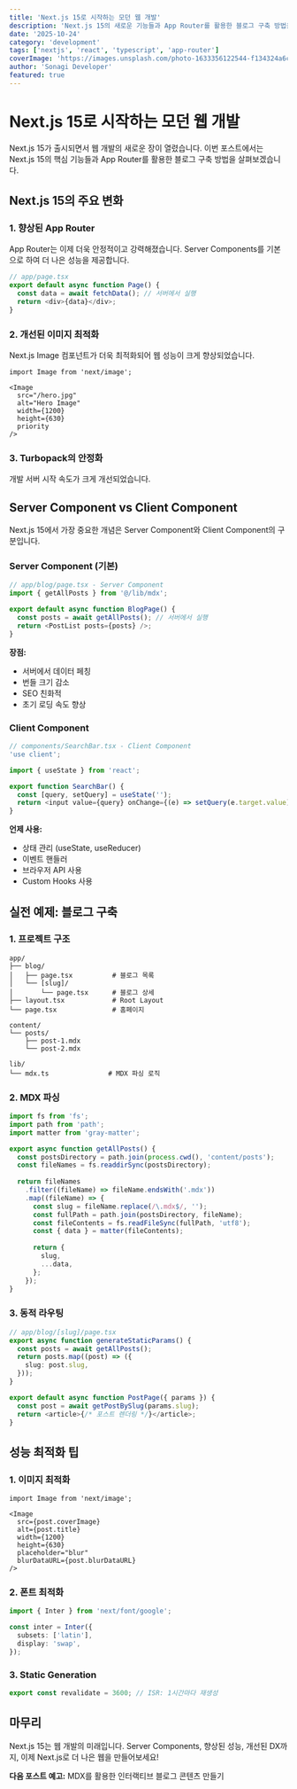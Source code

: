 ```yaml
---
title: 'Next.js 15로 시작하는 모던 웹 개발'
description: 'Next.js 15의 새로운 기능들과 App Router를 활용한 블로그 구축 방법을 알아봅니다.'
date: '2025-10-24'
category: 'development'
tags: ['nextjs', 'react', 'typescript', 'app-router']
coverImage: 'https://images.unsplash.com/photo-1633356122544-f134324a6cee?w=1200&h=630&fit=crop'
author: 'Sonagi Developer'
featured: true
---
```


# Next.js 15로 시작하는 모던 웹 개발

Next.js 15가 출시되면서 웹 개발의 새로운 장이 열렸습니다. 이번 포스트에서는 Next.js 15의 핵심 기능들과 App Router를 활용한 블로그 구축 방법을 살펴보겠습니다.

## Next.js 15의 주요 변화

### 1. 향상된 App Router

App Router는 이제 더욱 안정적이고 강력해졌습니다. Server Components를 기본으로 하여 더 나은 성능을 제공합니다.

```typescript
// app/page.tsx
export default async function Page() {
  const data = await fetchData(); // 서버에서 실행
  return <div>{data}</div>;
}
```

### 2. 개선된 이미지 최적화

Next.js Image 컴포넌트가 더욱 최적화되어 웹 성능이 크게 향상되었습니다.

```tsx
import Image from 'next/image';

<Image
  src="/hero.jpg"
  alt="Hero Image"
  width={1200}
  height={630}
  priority
/>
```

### 3. Turbopack의 안정화

개발 서버 시작 속도가 크게 개선되었습니다.

## Server Component vs Client Component

Next.js 15에서 가장 중요한 개념은 Server Component와 Client Component의 구분입니다.

### Server Component (기본)

```typescript
// app/blog/page.tsx - Server Component
import { getAllPosts } from '@/lib/mdx';

export default async function BlogPage() {
  const posts = await getAllPosts(); // 서버에서 실행
  return <PostList posts={posts} />;
}
```

**장점:**
- 서버에서 데이터 페칭
- 번들 크기 감소
- SEO 친화적
- 초기 로딩 속도 향상

### Client Component

```typescript
// components/SearchBar.tsx - Client Component
'use client';

import { useState } from 'react';

export function SearchBar() {
  const [query, setQuery] = useState('');
  return <input value={query} onChange={(e) => setQuery(e.target.value)} />;
}
```

**언제 사용:**
- 상태 관리 (useState, useReducer)
- 이벤트 핸들러
- 브라우저 API 사용
- Custom Hooks 사용

## 실전 예제: 블로그 구축

### 1. 프로젝트 구조

```
app/
├── blog/
│   ├── page.tsx          # 블로그 목록
│   └── [slug]/
│       └── page.tsx      # 블로그 상세
├── layout.tsx            # Root Layout
└── page.tsx              # 홈페이지

content/
└── posts/
    ├── post-1.mdx
    └── post-2.mdx

lib/
└── mdx.ts               # MDX 파싱 로직
```

### 2. MDX 파싱

```typescript
import fs from 'fs';
import path from 'path';
import matter from 'gray-matter';

export async function getAllPosts() {
  const postsDirectory = path.join(process.cwd(), 'content/posts');
  const fileNames = fs.readdirSync(postsDirectory);
  
  return fileNames
    .filter((fileName) => fileName.endsWith('.mdx'))
    .map((fileName) => {
      const slug = fileName.replace(/\.mdx$/, '');
      const fullPath = path.join(postsDirectory, fileName);
      const fileContents = fs.readFileSync(fullPath, 'utf8');
      const { data } = matter(fileContents);
      
      return {
        slug,
        ...data,
      };
    });
}
```

### 3. 동적 라우팅

```typescript
// app/blog/[slug]/page.tsx
export async function generateStaticParams() {
  const posts = await getAllPosts();
  return posts.map((post) => ({
    slug: post.slug,
  }));
}

export default async function PostPage({ params }) {
  const post = await getPostBySlug(params.slug);
  return <article>{/* 포스트 렌더링 */}</article>;
}
```

## 성능 최적화 팁

### 1. 이미지 최적화

```tsx
import Image from 'next/image';

<Image
  src={post.coverImage}
  alt={post.title}
  width={1200}
  height={630}
  placeholder="blur"
  blurDataURL={post.blurDataURL}
/>
```

### 2. 폰트 최적화

```typescript
import { Inter } from 'next/font/google';

const inter = Inter({
  subsets: ['latin'],
  display: 'swap',
});
```

### 3. Static Generation

```typescript
export const revalidate = 3600; // ISR: 1시간마다 재생성
```

## 마무리

Next.js 15는 웹 개발의 미래입니다. Server Components, 향상된 성능, 개선된 DX까지, 이제 Next.js로 더 나은 웹을 만들어보세요!

**다음 포스트 예고:** MDX를 활용한 인터랙티브 블로그 콘텐츠 만들기
